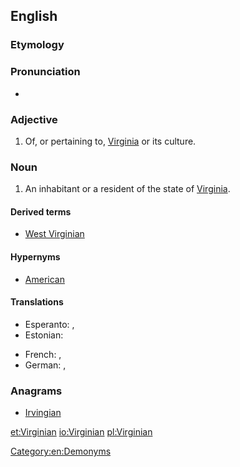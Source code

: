 ==English==

===Etymology===
{{suffix|Virginia|an|lang=en}}

===Pronunciation===
* {{rhymes|ɪnjən|lang=en}}

===Adjective===
{{en-adj|-}}

# Of, or pertaining to, [[Virginia]] or its culture.

===Noun===
{{en-noun}}

# An inhabitant or a resident of the state of [[Virginia]].

====Derived terms====
* [[West Virginian]]

====Hypernyms====
* [[American]]

====Translations====
{{trans-top|resident of Virginia}}
* Esperanto: {{t|eo|virgino}} {{qualifier|man or woman}}, {{t|eo|virginino}} {{qualifier|woman}}
* Estonian: {{t|et|virginialane}}
{{trans-mid}}
* French: {{t+|fr|Virginien|m}}, {{t+|fr|Virginienne|f}}
* German: {{t|de|Virginianer|m}}, {{t|de|Virginianerin|f}}
{{trans-bottom}}

===Anagrams===
* [[Irvingian#English|Irvingian]]

[[Category:en:Demonyms]]

[[et:Virginian]]
[[io:Virginian]]
[[pl:Virginian]]